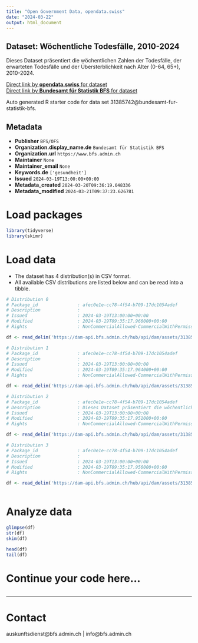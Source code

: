 ```yaml
---
title: "Open Government Data, opendata.swiss"
date: "2024-03-22"
output: html_document
---
```


## Dataset: Wöchentliche Todesfälle, 2010-2024

Dieses Dataset präsentiert die wöchentlichen Zahlen der Todesfälle, der erwarteten Todesfälle und der Übersterblichkeit nach Alter (0-64, 65+), 2010-2024.

[Direct link by **opendata.swiss** for dataset](https://opendata.swiss/de/dataset/wochentliche-todesfalle-2010-20241)<br>
[Direct link by **Bundesamt für Statistik BFS** for dataset](https://www.bfs.admin.ch/asset/de/ts-d-14.03.04.03-wr)

Auto generated R starter code for data set 31385742@bundesamt-fur-statistik-bfs.

## Metadata

- **Publisher** `BFS/OFS`
- **Organization.display_name.de** `Bundesamt für Statistik BFS`
- **Organization.url** `https://www.bfs.admin.ch`
- **Maintainer** `None`
- **Maintainer_email** `None`
- **Keywords.de** `['gesundheit']`
- **Issued** `2024-03-19T13:00:00+00:00`
- **Metadata_created** `2024-03-20T09:36:19.048336`
- **Metadata_modified** `2024-03-21T09:37:23.626781`


# Load packages

```r

library(tidyverse)
library(skimr)

```

# Load data

-   The dataset has 4 distribution(s) in CSV format.
-   All available CSV distributions are listed below and can be read into a tibble.

```r

# Distribution 0
# Package_id               : afec0e1e-cc78-4f54-b709-17dc1054adef
# Description              : 
# Issued                   : 2024-03-19T13:00:00+00:00
# Modified                 : 2024-03-19T09:35:17.966000+00:00
# Rights                   : NonCommercialAllowed-CommercialWithPermission-ReferenceRequired

df <- read_delim('https://dam-api.bfs.admin.ch/hub/api/dam/assets/31385765/master')

# Distribution 1
# Package_id               : afec0e1e-cc78-4f54-b709-17dc1054adef
# Description              : 
# Issued                   : 2024-03-19T13:00:00+00:00
# Modified                 : 2024-03-19T09:35:17.964000+00:00
# Rights                   : NonCommercialAllowed-CommercialWithPermission-ReferenceRequired

df <- read_delim('https://dam-api.bfs.admin.ch/hub/api/dam/assets/31385759/master')

# Distribution 2
# Package_id               : afec0e1e-cc78-4f54-b709-17dc1054adef
# Description              : Dieses Dataset präsentiert die wöchentlichen Zahlen der Todesfälle, der erwarteten Todesfälle und der Übersterblichkeit nach Alter (0-64, 65+), 2010-2024.
# Issued                   : 2024-03-19T13:00:00+00:00
# Modified                 : 2024-03-19T09:35:17.951000+00:00
# Rights                   : NonCommercialAllowed-CommercialWithPermission-ReferenceRequired

df <- read_delim('https://dam-api.bfs.admin.ch/hub/api/dam/assets/31385764/master')

# Distribution 3
# Package_id               : afec0e1e-cc78-4f54-b709-17dc1054adef
# Description              : 
# Issued                   : 2024-03-19T13:00:00+00:00
# Modified                 : 2024-03-19T09:35:17.956000+00:00
# Rights                   : NonCommercialAllowed-CommercialWithPermission-ReferenceRequired

df <- read_delim('https://dam-api.bfs.admin.ch/hub/api/dam/assets/31385750/master')



```

# Analyze data

```r

glimpse(df)
str(df)
skim(df)

head(df)
tail(df)

```

# Continue your code here...

```r

```

------------------------------------------------------------------------

# Contact

auskunftsdienst@bfs.admin.ch | info@bfs.admin.ch
